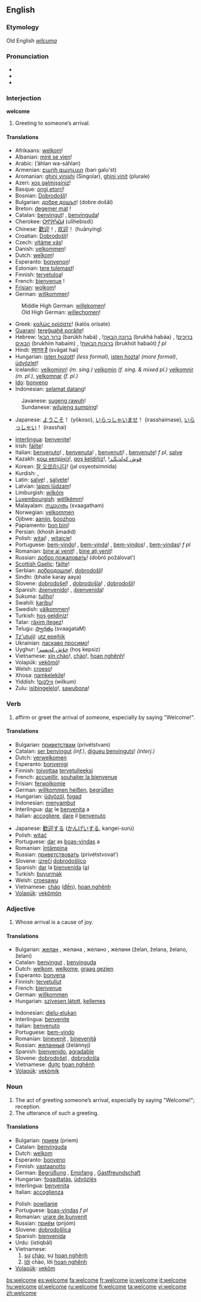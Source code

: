 ==English==

===Etymology===
Old English ''[[wilcuma]]''

===Pronunciation===
*{{IPA|/ˈwɛl.kəm/}}
*{{SAMPA|/"welk@m/}}
*{{audio|en-us-welcome.ogg|Audio (US)}}

===Interjection===
'''welcome'''

# Greeting to someone’s arrival.

====Translations====
{{top}}
*Afrikaans: [[welkom]]!
*Albanian: [[mirë se vjen]]!
*Arabic: {{ARchar|!&nbsp;[[اهلا وسهلا|أهلاً وسهلاً]]}} (’áhlan wa-sáhlan)
*Armenian: [[բարի գալուստ]] (bari galu'st)
*Aromanian: [[ghini vinishi]] (Singolar), [[ghini vinit]] (plurale)
*Azeri: [[xoş gəlmişsiniz]]!
*Basque: [[ongi etorri]]!
*Bosnian: [[Dobrodošli]]!
*Bulgarian: [[добре дошъл]]! (dobre došâl)
*Breton: [[degemer mat]]&nbsp;!
*Catalan: [[benvingut]]! {{m}}, [[benvinguda]]! {{f}}
*Cherokee: [[ᎤᎵᎮᎵᏍᏗ]] (ulihebisdi)
*Chinese: [[歡迎]]！, [[欢迎]]！ (huānyíng)
*Croatian: [[Dobrodošli]]!
*Czech: [[vítáme vás]]!
*Danish: [[velkommen]]!
*Dutch: [[welkom]]!
*Esperanto: [[bonvenon]]!
*Estonian: [[tere tulemast]]!
*Finnish: [[tervetuloa]]!
*French: [[bienvenue]]&nbsp;!
*[[Frisian]]: [[wolkom]]!
*German: [[willkommen]]!
:Middle High German: [[willekomen]]!
:Old High German: [[willechomen]]!
*Greek: [[καλώς ορίσατε]]! (kalós orísate)
*[[Guaraní]]: [[tereg̃uahẽ porãite]]!
*Hebrew: ![[ברוך הבא]] (barúkh habá) {{m}}, ![[ברוכה הבאה]] (brukhá habáa) {{f}}, ![[ברוכים הבאים]] (brukhím habaím) {{p}}, ![[ברוכות הבאות]] (brukhót habaót) ''f pl''
*Hindi: [[स्वागत है]] (svāgat hai)
*Hungarian: [[isten hozott]]! ''(less formal)'', [[isten hozta]]! ''(more formal)'', [[üdvözlet]]!
*Icelandic: [[velkominn]]! ''(m. sing.)'' [[velkomin]] ''(f. sing. & mixed pl.)'' [[velkomnir]] ''(m. pl.)'', [[velkomnar]] ''(f. pl.)''
*[[Ido]]: [[bonveno]]
*Indonesian: [[selamat datang]]!
:Javanese: [[sugeng rawuh]]!
:Sundanese: [[wilujeng sumping]]!
*Japanese: [[ようこそ]]！ (yōkoso), [[いらっしゃいませ]]！ (irasshaimase), [[いらっしゃい]]！ (irasshai)
{{mid}}
*[[Interlingua]]: [[benvenite]]!
*Irish: [[fáilte]]!
*Italian: [[benvenuto]]! {{m}}, [[benvenuta]]! {{f}}, [[benvenuti]]! {{p}}, [[benvenute]]! ''f pl'', [[salve]]
*Kazakh: [[қош келдіңіз]]!, [[qoş keldiñiz]]!, <span lang="kk-Arab" dir="rtl">[[قوش كەلدٸڭٸز]]!</span>
*Korean: [[잘 오셨습니다]]! (jal osyeotsimnida)
*Kurdish: {{KUchar|[[به‌خێربێی]]}} {{s}}, {{KUchar|[[به‌خێربێن]]}} {{p}}
*Latin: [[salve]]! {{s}}, [[salvete]]! {{p}}
*Latvian: [[laipni lūdzam]]! {{p}}
*Limburgish: [[wilkóm]]
*[[Luxembourgish]]: [[wëllkëmm]]!
*Malayalam: [[സ്വാഗതം]] (svaagatham)
*Norwegian: [[velkommen]]
*Ojibwe: [[aaniin]], [[boozhoo]]
*Papiamento: [[bon bini]]!
*Persian: {{FAchar|![[خوش امدید|خوش آمدید]]}} (khosh āmadid)
*Polish: [[witaj]]! {{s}}, [[witajcie]]! {{p}}
*Portuguese: [[bem-vindo]]! {{m}}, [[bem-vinda]]! {{f}}, [[bem-vindos]]! {{p}}, [[bem-vindas]]! ''f pl''
*Romanian: [[bine ai venit]]! {{s}}, [[bine aţi venit]]! {{p}}
*Russian: [[добро пожаловать]]! (dobró požálovat’)
*[[Scottish Gaelic]]: [[fàilte]]! {{f}}
*Serbian: [[добродошли]]!, [[dobrodošli]]!
*Sindhi: {{SDchar|!&nbsp;[[َڀَلِي ڪَري آيا]]}} (bhalie karay aaya)
*Slovene: [[dobrodošel]]! {{m}}, [[dobrodošla]]! {{f}}, [[dobrodošli]]! {{p}}
*Spanish: ¡[[bienvenido]]! {{m}}, ¡[[bienvenida]]! {{f}}
*Sukuma: [[tuliho]]!
*Swahili: [[karibu]]!
*Swedish: [[välkommen]]!
*Turkish: [[hoş geldiniz]]!
*Tatar: [[räxim itegez]]!
*Telugu: [[స్వాగతం]] (svaagataM)
*[[Tz'utujil]]: [[utz epejtiik]]
*Ukrainian: [[ласкаво просимо]]!
*Uyghur: ![[خۇش كەپسىز]] (hoş kepsiz)
*Vietnamese: [[xin chào]]!, [[chào]]!, [[hoan nghênh]]!
*Volapük: [[vekömö]]!
*Welsh: [[croeso]]!
*Xhosa: [[namkelekile]]!
*Yiddish: ![[װילקום]] (wilkum)
*Zulu: [[isibingelelo]]!, [[sawubona]]!
{{bottom}}

===Verb===
{{en-verb|welcom|ing}}

# affirm or greet the arrival of someone, especially by saying "Welcome!".

====Translations====
{{top}}
*Bulgarian: [[приветствам]] (privétstvam)
*Catalan: [[ser benvingut]] ''(inf.)'', [[digueu benvinguts]]! ''(interj.)''
*Dutch: [[verwelkomen]]
*Esperanto: [[bonvenigi]]
*Finnish: [[toivottaa]] [[tervetullut|tervetulleeksi]]
*French: [[accueillir]], [[souhaiter la bienvenue]]
*Frisian: [[ferwolkomje]]
*German: [[willkommen heißen]], [[begrüßen]]
*Hungarian: [[üdvözöl]], [[fogad]]
*Indonesian: [[sambut|menyambut]]
*Interlingua: [[dar]] le [[benvenita]] a
*Italian: [[accogliere]], [[dare]] il [[benvenuto]]
{{mid}}
*Japanese: [[歓迎する]] ([[かんげい]]する, kangei-surú)
*Polish: [[witać]]
*Portuguese: [[dar]] as [[boas-vindas]] a
*Romanian: [[întâmpina]]
*Russian: [[приветствовать]] (privétstvovat’)
*Slovene: [[izreči]] [[dobrodošlica|dobrodošlico]]
*Spanish: [[dar#Spanish|dar]] la [[bienvenida]] ([[a#Spanish|a]])
*Turkish: [[buyurmak]]
*Welsh: [[croesawu]]
*Vietnamese: [[chào]] ([[đến]]), [[hoan nghênh]]
*[[Volapük]]: [[vekömön]]
{{bottom}}

===Adjective===
{{en-adj}}

# Whose arrival is a cause of joy.

====Translations====
{{top}}
*Bulgarian: [[желан]] {{m}}, желана {{f}}, желано {{n}}, желани {{p}} (želan, želana, želano, želani)
*Catalan: [[benvingut]] {{m}}, [[benvinguda]] {{f}}
*Dutch: [[welkom]], [[welkome]], [[graag gezien]]
*Esperanto: [[bonvena]]
*Finnish: [[tervetullut]]
*French: [[bienvenue]]
*German: [[willkommen]]
*Hungarian: [[szívesen látott]], [[kellemes]]
{{mid}}
*Indonesian: [[dielu-elukan]]
*Interlingua: [[benvenite]]
*Italian: [[benvenuto]] {{m}}
*Portuguese: [[bem-vindo]]
*Romanian: [[binevenit]] {{m}}, [[binevenită]] {{f}}
*Russian: [[желанный]] (želánnyj)
*Spanish: [[bienvenido]], [[agradable]]
*Slovene: [[dobrodošel]] {{m}}, [[dobrodošla]] {{f}}
*Vietnamese: [[được]] [[hoan nghênh]]
*[[Volapük]]: [[vekömik]]
{{bottom}}

===Noun===
{{en-noun}}

# The act of greeting someone’s arrival, especially by saying "Welcome!"; reception.
# The utterance of such a greeting.

====Translations====
{{top}}
*Bulgarian: [[прием]] (priem) {{m}}
*Catalan: [[benvinguda]] {{f}}
*Dutch: [[welkom]] {{n}}
*Esperanto: [[bonveno]]
*Finnish: [[vastaanotto]]
*German: [[Begrüßung]] {{f}}, [[Empfang]] {{m}}, [[Gastfreundschaft]] {{f}}
*Hungarian: [[fogadtatás]], [[üdvözlés]]
*Interlingua: [[benvenita]]
*Italian: [[accoglienza]] {{f}}
{{mid}}
*Polish: [[powitanie]] {{n}}
*Portuguese: [[boas-vindas]] ''f pl''
*Romanian: [[urare de bunvenit]]
*Russian: [[приём]] (prijóm) {{m}}
*Slovene: [[dobrodošlica]] {{f}}
*Spanish: [[bienvenida]] {{f}}
*Urdu: {{URchar|[[استقبال]]}} (istiqbâl)
*Vietnamese:
*#[[sự]] [[chào]], sự [[hoan nghênh]]
*#[[lời]] chào, lời [[hoan nghênh]]
*[[Volapük]]: [[veköm]]
{{bottom}}

[[bs:welcome]]
[[es:welcome]]
[[fa:welcome]]
[[fr:welcome]]
[[io:welcome]]
[[it:welcome]]
[[hu:welcome]]
[[pl:welcome]]
[[ru:welcome]]
[[fi:welcome]]
[[ta:welcome]]
[[vi:welcome]]
[[zh:welcome]]